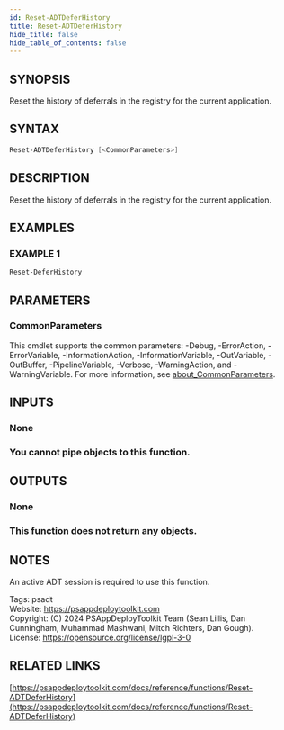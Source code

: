 ```yaml
---
id: Reset-ADTDeferHistory
title: Reset-ADTDeferHistory
hide_title: false
hide_table_of_contents: false
---
```


## SYNOPSIS

Reset the history of deferrals in the registry for the current application.

## SYNTAX

```powershell
Reset-ADTDeferHistory [<CommonParameters>]
```

## DESCRIPTION

Reset the history of deferrals in the registry for the current application.

## EXAMPLES

### EXAMPLE 1

```powershell
Reset-DeferHistory
```

## PARAMETERS

### CommonParameters

This cmdlet supports the common parameters: -Debug, -ErrorAction, -ErrorVariable, -InformationAction, -InformationVariable, -OutVariable, -OutBuffer, -PipelineVariable, -Verbose, -WarningAction, and -WarningVariable. For more information, see [about_CommonParameters](http://go.microsoft.com/fwlink/?LinkID=113216).

## INPUTS

### None

### You cannot pipe objects to this function.
## OUTPUTS

### None

### This function does not return any objects.
## NOTES
An active ADT session is required to use this function.

Tags: psadt<br />
Website: https://psappdeploytoolkit.com<br />
Copyright: (C) 2024 PSAppDeployToolkit Team (Sean Lillis, Dan Cunningham, Muhammad Mashwani, Mitch Richters, Dan Gough).<br />
License: https://opensource.org/license/lgpl-3-0

## RELATED LINKS

[https://psappdeploytoolkit.com/docs/reference/functions/Reset-ADTDeferHistory](https://psappdeploytoolkit.com/docs/reference/functions/Reset-ADTDeferHistory)
